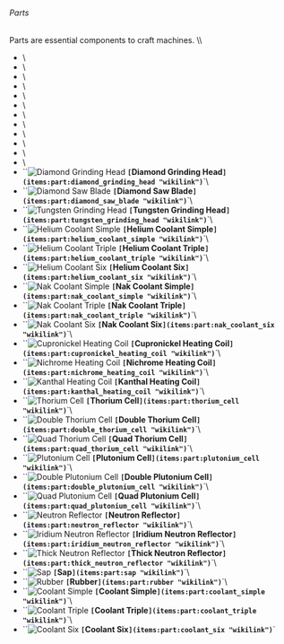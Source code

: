 ###### Parts

Parts are essential components to craft machines. \\\\

* <Mcitem id="techreborn:carbon_fiber"/>\
* <Mcitem id="techreborn:carbon_mesh"/>\
* <Mcitem id="techreborn:electronic_circuit"/>\
* <Mcitem id="techreborn:advanced_circuit"/>\
* <Mcitem id="techreborn:industrial_circuit"/>\
* <Mcitem id="techreborn:machine_parts"/>\
* <Mcitem id="techreborn:basic_display"/>\
* <Mcitem id="techreborn:digital_display"/>\
* <Mcitem id="techreborn:data_storage_core"/>\
* <Mcitem id="techreborn:data_storage_chip"/>\
* <Mcitem id="techreborn:energy_flow_chip"/>\
* <Mcitem id="techreborn:superconductor"/>\
* ``![Diamond Grinding Head](/mods/techreborn/diamond_grinding_head.png) **`[`Diamond Grinding Head`](items:part:diamond_grinding_head "wikilink")`**`\
* ``![Diamond Saw Blade](/mods/techreborn/diamond_saw_blade.png) **`[`Diamond Saw Blade`](items:part:diamond_saw_blade "wikilink")`**`\
* ``![Tungsten Grinding Head](/mods/techreborn/tungsten_grinding_head.png) **`[`Tungsten Grinding Head`](items:part:tungsten_grinding_head "wikilink")`**`\
* ``![Helium Coolant Simple](/mods/techreborn/60k_helium_coolant_cell.png) **`[`Helium Coolant Simple`](items:part:helium_coolant_simple "wikilink")`**`\
* ``![Helium Coolant Triple](/mods/techreborn/180k_helium_coolant_cell.png) **`[`Helium Coolant Triple`](items:part:helium_coolant_triple "wikilink")`**`\
* ``![Helium Coolant Six](/mods/techreborn/360k_helium_coolant_cell.png) **`[`Helium Coolant Six`](items:part:helium_coolant_six "wikilink")`**`\
* ``![Nak Coolant Simple](/mods/techreborn/60k_nak_coolant_cell.png) **`[`Nak Coolant Simple`](items:part:nak_coolant_simple "wikilink")`**`\
* ``![Nak Coolant Triple](/mods/techreborn/180k_nak_coolant_cell.png) **`[`Nak Coolant Triple`](items:part:nak_coolant_triple "wikilink")`**`\
* ``![Nak Coolant Six](/mods/techreborn/360k_nak_coolant_cell.png) **`[`Nak Coolant Six`](items:part:nak_coolant_six "wikilink")`**`\
* ``![Cupronickel Heating Coil](/mods/techreborn/cupronickel_heating_coil.png) **`[`Cupronickel Heating Coil`](items:part:cupronickel_heating_coil "wikilink")`**`\
* ``![Nichrome Heating Coil](/mods/techreborn/nichrome_heating_coil.png) **`[`Nichrome Heating Coil`](items:part:nichrome_heating_coil "wikilink")`**`\
* ``![Kanthal Heating Coil](/mods/techreborn/kanthal_heating_coil.png) **`[`Kanthal Heating Coil`](items:part:kanthal_heating_coil "wikilink")`**`\
* ``![Thorium Cell](/mods/techreborn/fuel_rod_thorium_.png) **`[`Thorium Cell`](items:part:thorium_cell "wikilink")`**`\
* ``![Double Thorium Cell](/mods/techreborn/dual_fuel_rod_thorium_.png) **`[`Double Thorium Cell`](items:part:double_thorium_cell "wikilink")`**`\
* ``![Quad Thorium Cell](/mods/techreborn/quad_fuel_rod_thorium_.png) **`[`Quad Thorium Cell`](items:part:quad_thorium_cell "wikilink")`**`\
* ``![Plutonium Cell](/mods/techreborn/fuel_rod_plutonium_.png) **`[`Plutonium Cell`](items:part:plutonium_cell "wikilink")`**`\
* ``![Double Plutonium Cell](/mods/techreborn/dual_fuel_rod_plutonium_.png) **`[`Double Plutonium Cell`](items:part:double_plutonium_cell "wikilink")`**`\
* ``![Quad Plutonium Cell](/mods/techreborn/quad_fuel_rod_plutonium_.png) **`[`Quad Plutonium Cell`](items:part:quad_plutonium_cell "wikilink")`**`\
* ``![Neutron Reflector](/mods/techreborn/neutron_reflector.png) **`[`Neutron Reflector`](items:part:neutron_reflector "wikilink")`**`\
* ``![Iridium Neutron Reflector](/mods/techreborn/iridium_neutron_reflector.png) **`[`Iridium Neutron Reflector`](items:part:iridium_neutron_reflector "wikilink")`**`\
* ``![Thick Neutron Reflector](/mods/techreborn/thick_neutron_reflector.png) **`[`Thick Neutron Reflector`](items:part:thick_neutron_reflector "wikilink")`**`\
* ``![Sap](/mods/techreborn/sap.png) **`[`Sap`](items:part:sap "wikilink")`**`\
* ``![Rubber](/mods/techreborn/rubber.png) **`[`Rubber`](items:part:rubber "wikilink")`**`\
* ``![Coolant Simple](/mods/techreborn/10k_coolant_cell.png) **`[`Coolant Simple`](items:part:coolant_simple "wikilink")`**`\
* ``![Coolant Triple](/mods/techreborn/30k_coolant_cell.png) **`[`Coolant Triple`](items:part:coolant_triple "wikilink")`**`\
* ``![Coolant Six](/mods/techreborn/60k_coolant_cell.png) **`[`Coolant Six`](items:part:coolant_six "wikilink")`**`
